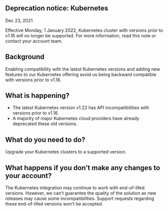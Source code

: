



## Deprecation notice: Kubernetes
Dec 23, 2021
 
Effective Monday, 1 January  2022, Kubernetes cluster with versions prior to v1.16 will no longer be supported. For more information, read this note or contact your account team.

## Background

Enabling compatibility with the latest Kubernetes versions and adding new features to our Kubernetes offering avoid us being backward compatible with versions prior to v1.16.

## What is happening?

* The latest Kubernetes version v1.22 has API incompatibilities with versions prior to v1.16.
* A majority of major Kubernetes cloud providers have already deprecated these old versions.

## What do you need to do?

Upgrade your Kubernetes clusters to a supported version.

## What happens if you don’t make any changes to your account?

The Kubernetes integration may continue to work with end-of-lifed versions. However, we can’t guarantee the quality of the solution as new releases may cause some incompatibilities. 
Support requests regarding these end-of-lifed versions won’t be accepted.
